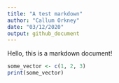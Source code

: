 ```yaml
---
title: "A test markdown"
author: "Callum Orkney"
date: "03/12/2020"
output: github_document
---
```


Hello, this is a markdown document!

```r
some_vector <- c(1, 2, 3)
print(some_vector)
```

